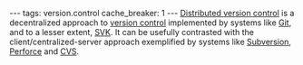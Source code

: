 ---
tags: version.control
cache_breaker: 1
---
[[Distributed version control]] is a decentralized approach to [[version control]] implemented by systems like [[Git]], and to a lesser extent, [[SVK]]. It can be usefully contrasted with the client/centralized-server approach exemplified by systems like [[Subversion]], [[Perforce]] and [[CVS]].
